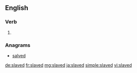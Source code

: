==English==

===Verb===
{{head|en|verb form}}

# {{en-past of|slave}}

===Anagrams===
* [[salved#English|salved]]

[[de:slaved]]
[[fr:slaved]]
[[mg:slaved]]
[[ja:slaved]]
[[simple:slaved]]
[[vi:slaved]]